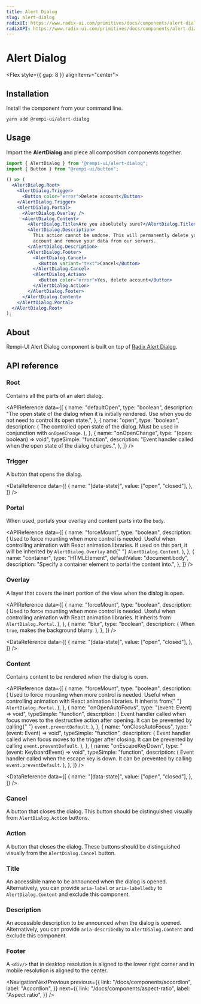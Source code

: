 ```yaml
---
title: Alert Dialog
slug: alert-dialog
radixUI: https://www.radix-ui.com/primitives/docs/components/alert-dialog
radixAPI: https://www.radix-ui.com/primitives/docs/components/alert-dialog#api-reference
---
```


# Alert Dialog

<Description text="A modal dialog that interrupts the user with important content and expects a response." />

<Flex style={{ gap: 8 }} alignItems="center">
  <RadixUI href="https://www.radix-ui.com/primitives/docs/components/alert-dialog" />
  <RadixAPI href="https://www.radix-ui.com/primitives/docs/components/alert-dialog#api-reference" />
  <SelectVersion />
</Flex>

<PreviewComponent name="alert-dialog" />

## Installation

Install the component from your command line.

```bash
yarn add @rempi-ui/alert-dialog
```

## Usage

Import the <strong>AlertDialog</strong> and piece all composition components together.

```jsx
import { AlertDialog } from "@rempi-ui/alert-dialog";
import { Button } from "@rempi-ui/button";

() => (
  <AlertDialog.Root>
    <AlertDialog.Trigger>
      <Button color="error">Delete account</Button>
    </AlertDialog.Trigger>
    <AlertDialog.Portal>
      <AlertDialog.Overlay />
      <AlertDialog.Content>
        <AlertDialog.Title>Are you absolutely sure?</AlertDialog.Title>
        <AlertDialog.Description>
          This action cannot be undone. This will permanently delete your
          account and remove your data from our servers.
        </AlertDialog.Description>
        <AlertDialog.Footer>
          <AlertDialog.Cancel>
            <Button variant="text">Cancel</Button>
          </AlertDialog.Cancel>
          <AlertDialog.Action>
            <Button color="error">Yes, delete account</Button>
          </AlertDialog.Action>
        </AlertDialog.Footer>
      </AlertDialog.Content>
    </AlertDialog.Portal>
  </AlertDialog.Root>
);
```

## About

Rempi-UI Alert Dialog component is built on top of [Radix Alert Dialog](https://www.radix-ui.com/primitives/docs/components/alert-dialog).

## API reference

### Root

Contains all the parts of an alert dialog. <br />

<MoreInfo
  componentName="Radix Alert Dialog Root"
  componentLink="https://www.radix-ui.com/primitives/docs/components/alert-dialog#root"
/>

<APIReference
  data={[
    {
      name: "defaultOpen",
      type: "boolean",
      description:
        "The open state of the dialog when it is initially rendered. Use when you do not need to control its open state.",
    },
    {
      name: "open",
      type: "boolean",
      description: (
        <span>
          The controlled open state of the dialog. Must be used in conjunction
          with <code>onOpenChange</code>.
        </span>
      ),
    },
    {
      name: "onOpenChange",
      type: "(open: boolean) => void",
      typeSimple: "function",
      description:
        "Event handler called when the open state of the dialog changes.",
    },
  ]}
/>

### Trigger

A button that opens the dialog.

<MoreInfo
  componentName="Radix Alert Dialog Trigger"
  componentLink="https://www.radix-ui.com/primitives/docs/components/alert-dialog#trigger"
/>

<DataReference
  data={[
    {
      name: "[data-state]",
      value: ["open", "closed"],
    },
  ]}
/>

### Portal

When used, portals your overlay and content parts into the `body`.

<MoreInfo
  componentName="Radix Alert Dialog Portal"
  componentLink="https://www.radix-ui.com/primitives/docs/components/alert-dialog#portal"
/>

<APIReference
  data={[
    {
      name: "forceMount",
      type: "boolean",
      description: (
        <span>
          Used to force mounting when more control is needed. Useful when
          controlling animation with React animation libraries. If used on this
          part, it will be inherited by <code>AlertDialog.Overlay</code> and{" "}
          <code>AlertDialog.Content</code>.
        </span>
      ),
    },
    {
      name: "container",
      type: "HTMLElement",
      defaultValue: "document.body",
      description: "Specify a container element to portal the content into.",
    },
  ]}
/>

### Overlay

A layer that covers the inert portion of the view when the dialog is open.

<MoreInfo
  componentName="Radix Alert Dialog Overlay"
  componentLink="https://www.radix-ui.com/primitives/docs/components/alert-dialog#overlay"
/>

<APIReference
  data={[
    {
      name: "forceMount",
      type: "boolean",
      description: (
        <span>
          Used to force mounting when more control is needed. Useful when
          controlling animation with React animation libraries. It inherits from
          <code>AlertDialog.Portal</code>.
        </span>
      ),
    },
    {
      name: "blur",
      type: "boolean",
      description: (
        <span>
          When <code>true</code>, makes the background blurry.
        </span>
      ),
    },
  ]}
/>

<DataReference
  data={[
    {
      name: "[data-state]",
      value: ["open", "closed"],
    },
  ]}
/>

### Content

Contains content to be rendered when the dialog is open.

<MoreInfo
  componentName="Radix Alert Dialog Content"
  componentLink="https://www.radix-ui.com/primitives/docs/components/alert-dialog#content"
/>

<APIReference
  data={[
    {
      name: "forceMount",
      type: "boolean",
      description: (
        <span>
          Used to force mounting when more control is needed. Useful when
          controlling animation with React animation libraries. It inherits from{" "}
          <code>AlertDialog.Portal</code>.
        </span>
      ),
    },
    {
      name: "onOpenAutoFocus",
      type: "(event: Event) => void",
      typeSimple: "function",
      description: (
        <span>
          Event handler called when focus moves to the destructive action after
          opening. It can be prevented by calling{" "}
          <code>event.preventDefault</code>.
        </span>
      ),
    },
    {
      name: "onCloseAutoFocus",
      type: "(event: Event) => void",
      typeSimple: "function",
      description: (
        <span>
          Event handler called when focus moves to the trigger after closing. It
          can be prevented by calling <code>event.preventDefault</code>.
        </span>
      ),
    },
    {
      name: "onEscapeKeyDown",
      type: "(event: KeyboardEvent) => void",
      typeSimple: "function",
      description: (
        <span>
          Event handler called when the escape key is down. It can be prevented
          by calling <code>event.preventDefault</code>.
        </span>
      ),
    },
  ]}
/>

<DataReference
  data={[
    {
      name: "[data-state]",
      value: ["open", "closed"],
    },
  ]}
/>

### Cancel

A button that closes the dialog. This button should be distinguished visually from `AlertDialog.Action` buttons.<br/>

<MoreInfo
  componentName="Radix Alert Dialog Cancel"
  componentLink="https://www.radix-ui.com/primitives/docs/components/alert-dialog#cancel"
/>

### Action

A button that closes the dialog. These buttons should be distinguished visually from the `AlertDialog.Cancel` button.<br/>

<MoreInfo
  componentName="Radix Alert Dialog Action"
  componentLink="https://www.radix-ui.com/primitives/docs/components/alert-dialog#action"
/>

### Title

An accessible name to be announced when the dialog is opened. Alternatively, you can provide `aria-label` or `aria-labelledby` to `AlertDialog.Content` and exclude this component.<br/>

<MoreInfo
  componentName="Radix Alert Dialog Title"
  componentLink="https://www.radix-ui.com/primitives/docs/components/alert-dialog#title"
/>

### Description

An accessible description to be announced when the dialog is opened. Alternatively, you can provide `aria-describedby` to `AlertDialog.Content` and exclude this component.<br/>

<MoreInfo
  componentName="Radix Alert Dialog Description"
  componentLink="https://www.radix-ui.com/primitives/docs/components/alert-dialog#description"
/>

### Footer

A `<div/>` that in desktop resolution is aligned to the lower right corner and in mobile resolution is aligned to the center.

<NavigationNextPrevious
  previous={{
    link: "/docs/components/accordion",
    label: "Accordion",
  }}
  next={{
    link: "/docs/components/aspect-ratio",
    label: "Aspect ratio",
  }}
/>
